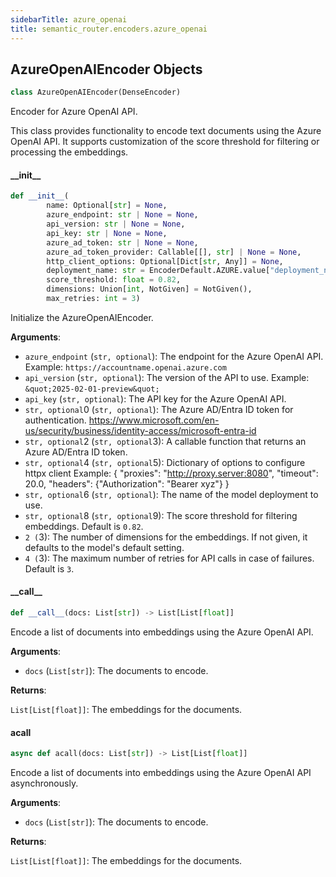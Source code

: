 ```yaml
---
sidebarTitle: azure_openai
title: semantic_router.encoders.azure_openai
---
```


## AzureOpenAIEncoder Objects

```python
class AzureOpenAIEncoder(DenseEncoder)
```

Encoder for Azure OpenAI API.

This class provides functionality to encode text documents using the Azure OpenAI API.
It supports customization of the score threshold for filtering or processing the embeddings.

#### \_\_init\_\_

```python
def __init__(
        name: Optional[str] = None,
        azure_endpoint: str | None = None,
        api_version: str | None = None,
        api_key: str | None = None,
        azure_ad_token: str | None = None,
        azure_ad_token_provider: Callable[[], str] | None = None,
        http_client_options: Optional[Dict[str, Any]] = None,
        deployment_name: str = EncoderDefault.AZURE.value["deployment_name"],
        score_threshold: float = 0.82,
        dimensions: Union[int, NotGiven] = NotGiven(),
        max_retries: int = 3)
```

Initialize the AzureOpenAIEncoder.

**Arguments**:

- `azure_endpoint` (`str, optional`): The endpoint for the Azure OpenAI API.
Example: ``https://accountname.openai.azure.com``
- `api_version` (`str, optional`): The version of the API to use.
Example: ``&quot;2025-02-01-preview&quot;``
- `api_key` (`str, optional`): The API key for the Azure OpenAI API.
- `str, optional`0 (`str, optional`): The Azure AD/Entra ID token for authentication.
https://www.microsoft.com/en-us/security/business/identity-access/microsoft-entra-id
- `str, optional`2 (`str, optional`3): A callable function that returns an Azure AD/Entra ID token.
- `str, optional`4 (`str, optional`5): Dictionary of options to configure httpx client
Example:
{
    &quot;proxies&quot;: &quot;http://proxy.server:8080&quot;,
    &quot;timeout&quot;: 20.0,
    &quot;headers&quot;: {&quot;Authorization&quot;: &quot;Bearer xyz&quot;}
}
- `str, optional`6 (`str, optional`): The name of the model deployment to use.
- `str, optional`8 (`str, optional`9): The score threshold for filtering embeddings.
Default is ``0.82``.
- ``2 (``3): The number of dimensions for the embeddings. If not given, it defaults to the model&#x27;s default setting.
- ``4 (``3): The maximum number of retries for API calls in case of failures.
Default is ``3``.

#### \_\_call\_\_

```python
def __call__(docs: List[str]) -> List[List[float]]
```

Encode a list of documents into embeddings using the Azure OpenAI API.

**Arguments**:

- `docs` (`List[str]`): The documents to encode.

**Returns**:

`List[List[float]]`: The embeddings for the documents.

#### acall

```python
async def acall(docs: List[str]) -> List[List[float]]
```

Encode a list of documents into embeddings using the Azure OpenAI API asynchronously.

**Arguments**:

- `docs` (`List[str]`): The documents to encode.

**Returns**:

`List[List[float]]`: The embeddings for the documents.

